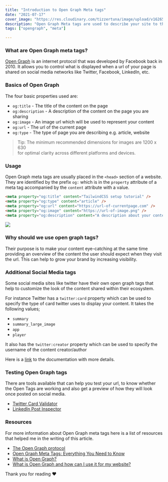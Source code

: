 ```yaml
---
title: "Introduction to Open Graph Meta tags"
date: "2021-07-17"
cover_image: "https://res.cloudinary.com/tizzertuna/image/upload/v1626518161/Articles/open-graph_2x_kmf7cj.png"
description: "Open Graph Meta tags are used to describe your site to the world. This is a good way to give your site a unique identity."
tags: ["opengraph", "meta"]

---
```


### What are Open Graph meta tags?
[Open Graph](~https://ogp.me/~) is an internet protocol that was developed by Facebook 
back in 2010. It allows you to control what is displayed when a url of your page
is shared on social media networks like Twitter, Facebook, LinkedIn, etc.

### Basics of Open Graph 
The four basic properties used are:
- `og:title` - The title of the content on the page
- `og:description` - A description of the content on the page you are sharing
- `og:image` - An image url which will be used to represent your content
- `og:url` - The url of the current page
- `og:type` - The type of page you are describing e.g. article, website

> Tip: The minimum recommended dimensions for images are 1200 x 630   
> for optimal clarity across different platforms and devices.  

### Usage

Open Graph meta tags are usually placed in the `<head>` section of a website.
They are identified by the prefix  `og:` which is in the `property` attribute of a meta tag accompanied by the `content` attribute with a value.

```html
<meta property="og:title" content="TailwindCSS setup tutorial" />
<meta property="og:type" content="article" />
<meta property="og:url" content="https://url-of-currentpage.com" />
<meta property="og:image" content="https://url-of-image.png" />
<meta property="og:description" content="A description about your content"/>

```

![](https://res.cloudinary.com/tizzertuna/image/upload/v1626517824/Articles/Custom_Size_1_2x_n6emyb.png)

### Why should we use open graph tags?

Their purpose is to make your content eye-catching at the same time providing an
overview of the content the user should expect when they visit the url. This can help to
grow your brand by increasing visibility.

### Additional Social Media tags

Some social media sites like twitter have their own open graph tags that help
to customize the look of the content shared within their ecosystem.

For instance Twitter has a `twitter:card` property which can be used to
specify the type of card twitter uses to display your content. It takes the following
values;
- `summary`
- `summary_large_image`
- `app`
- `player`

It also has the `twitter:creator` property which can be used to specify
the username of the content creator/author

Here is a [link](https://developer.twitter.com/en/docs/twitter-for-websites/cards/guides/getting-started) to the documentation with more details.

### Testing Open Graph tags

There are tools available that can help you test your url, to know
whether the Open Tags are working and also get a preview of how they 
will look once posted on social media.
- [Twitter Card Validator](https://cards-dev.twitter.com/validator)
- [LinkedIn Post Inspector](https://www.linkedin.com/post-inspector/inspect/)

### Resources

For more information about Open Graph meta tags here is a list of resources
that helped me in the writing of this article.
- [The Open Graph protocol](https://ogp.me/)
- [Open Graph Meta Tags: Everything You Need to Know](https://ahrefs.com/blog/open-graph-meta-tags/)
- [What is Open Graph?](https://www.computerhope.com/jargon/o/open-graph.htm)
- [What is Open Graph and how can I use it for my website?](https://www.freecodecamp.org/news/what-is-open-graph-and-how-can-i-use-it-for-my-website/)

Thank you for reading ❤️
